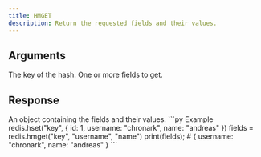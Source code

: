 ```yaml
---
title: HMGET
description: Return the requested fields and their values.
---
```


## Arguments

<ParamField body="key" type="string" required>
  The key of the hash.
</ParamField>

<ParamField body="fields" type="...string[]" required>
  One or more fields to get.
</ParamField>


## Response

<ResponseField type="Record<string, unknown>" required>
 An object containing the fields and their values.
</ResponseField>

<RequestExample>
```py Example
redis.hset("key", {
  id: 1,
  username: "chronark",
  name: "andreas"
  })
fields = redis.hmget("key", "username", "name")
print(fields); # { username: "chronark", name: "andreas" }
```
</RequestExample>
